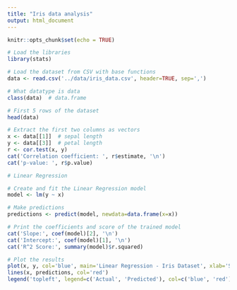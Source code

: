 ```yaml
---
title: "Iris data analysis"
output: html_document
---
```


```r
knitr::opts_chunk$set(echo = TRUE)

```

```r
# Load the libraries
library(stats)
```


```r
# Load the dataset from CSV with base functions
data <- read.csv('../data/iris_data.csv', header=TRUE, sep=',')

# What datatype is data
class(data)  # data.frame

# First 5 rows of the dataset
head(data)
```

```r
# Extract the first two columns as vectors
x <- data[[1]]  # sepal length
y <- data[[3]]  # petal length
r <- cor.test(x, y)
cat('Correlation coefficient: ', r$estimate, '\n')
cat('p-value: ', r$p.value)
```


```r
# Linear Regression

# Create and fit the Linear Regression model
model <- lm(y ~ x)

# Make predictions
predictions <- predict(model, newdata=data.frame(x=x))

# Print the coefficients and score of the trained model
cat('Slope:', coef(model)[2], '\n')
cat('Intercept:', coef(model)[1], '\n')
cat('R^2 Score:', summary(model)$r.squared)
```

```r
# Plot the results
plot(x, y, col='blue', main='Linear Regression - Iris Dataset', xlab='Sepal Length (cm)', ylab='Petal Length (cm)')
lines(x, predictions, col='red')
legend('topleft', legend=c('Actual', 'Predicted'), col=c('blue', 'red'), lty=1)
```
